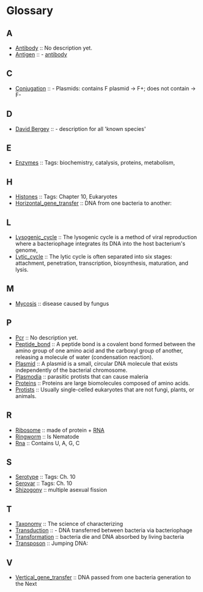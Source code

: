 = Glossary =

== A ==
* [[topics/antibody|Antibody]] :: No description yet.
* [[topics/antigen|Antigen]] :: - [[antibody]]

== C ==
* [[topics/conjugation|Conjugation]] :: - Plasmids: contains F plasmid → F+; does not contain → F-  

== D ==
* [[topics/David Bergey|David Bergey]] :: - description for all 'known species'  

== E ==
* [[topics/enzymes|Enzymes]] :: Tags: biochemistry, catalysis, proteins, metabolism, 

== H ==
* [[topics/Histones|Histones]] :: Tags: Chapter 10, Eukaryotes
* [[topics/horizontal_gene_transfer|Horizontal_gene_transfer]] :: DNA from one bacteria to another:  

== L ==
* [[topics/lysogenic_cycle|Lysogenic_cycle]] :: The lysogenic cycle is a method of viral reproduction where a bacteriophage integrates its DNA into the host bacterium's genome, 
* [[topics/lytic_cycle|Lytic_cycle]] :: The lytic cycle is often separated into six stages: attachment, penetration, transcription, biosynthesis, maturation, and lysis.

== M ==
* [[topics/mycosis|Mycosis]] :: disease caused by fungus

== P ==
* [[topics/pcr|Pcr]] :: No description yet.
* [[topics/peptide_bond|Peptide_bond]] :: A peptide bond is a covalent bond formed between the amino group of one amino acid and the carboxyl group of another, releasing a molecule of water (condensation reaction).
* [[topics/plasmid|Plasmid]] :: A plasmid is a small, circular DNA molecule that exists independently of the bacterial chromosome.
* [[topics/plasmodia|Plasmodia]] :: parasitic protists that can cause maleria
* [[topics/proteins|Proteins]] :: Proteins are large biomolecules composed of amino acids.
* [[topics/protists|Protists]] :: Usually single-celled eukaryotes that are not fungi, plants, or animals.

== R ==
* [[topics/ribosome|Ribosome]] :: made of protein + [[rna|RNA]]
* [[topics/ringworm|Ringworm]] :: Is Nematode
* [[topics/rna|Rna]] :: Contains U, A, G, C

== S ==
* [[topics/serotype|Serotype]] :: Tags: Ch. 10
* [[topics/serovar|Serovar]] :: Tags: Ch. 10
* [[topics/shizogony|Shizogony]] :: multiple asexual fission

== T ==
* [[topics/Taxonomy|Taxonomy]] :: The science of characterizing
* [[topics/transduction|Transduction]] :: - DNA transferred between bacteria via bacteriophage  
* [[topics/transformation|Transformation]] :: bacteria die and DNA absorbed by living bacteria  
* [[topics/transposon|Transposon]] :: Jumping DNA:  

== V ==
* [[topics/vertical_gene_transfer|Vertical_gene_transfer]] :: DNA passed from one bacteria generation to the Next

